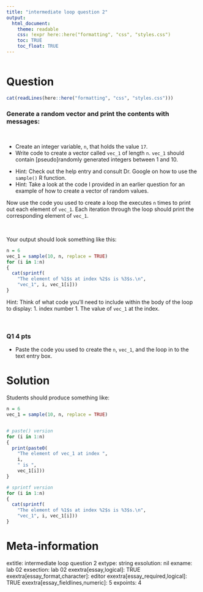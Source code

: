 ```yaml
---
title: "intermediate loop question 2"
output:  
  html_document:
    theme: readable
    css: !expr here::here("formatting", "css", "styles.css")
    toc: TRUE
    toc_float: TRUE
---
```



```r

```


Question
========

```r
cat(readLines(here::here("formatting", "css", "styles.css")))
```

### Generate a random vector and print the contents with messages:

<br>
 
- Create an integer variable, `n`, that holds the value `17`.
- Write code to create a vector called `vec_1` of length `n`.  `vec_1` should contain [pseudo]randomly generated integers between 1 and 10.

<div class="hintborder">
- Hint:  Check out the help entry and consult Dr. Google on how to use the `sample()` R function.
- Hint:  Take a look at the code I provided in an earlier question for an example of how to create a vector of random values.
</div>

Now use the code you used to create a loop the executes `n` times to print out each element of `vec_1`.  Each iteration through the loop should print the corresponding element of `vec_1`.

<br>

Your output should look something like this:

<div class="outputborder">
```r
n = 6
vec_1 = sample(10, n, replace = TRUE)
for (i in 1:n)
{
  cat(sprintf(
    "The element of %1$s at index %2$s is %3$s.\n",
    "vec_1", i, vec_1[i]))
}
```
</div>
<div class="hintborder">
Hint: Think of what code you'll need to include within the body of the loop to display:
1. index number
1. The value of `vec_1` at the index.
</div>


<br>

<div class="questionborder">

### Q1 4 pts

- Paste the code you used to create the `n`, `vec_1`, and the loop in to the text entry box.
</div>


Solution
========

Students should produce something like:
```r
n = 6
vec_1 = sample(10, n, replace = TRUE)


# paste() version
for (i in 1:n)
{
  print(paste0(
    "The element of vec_1 at index ",
    i, 
    " is ",
    vec_1[i]))
}

# sprintf version
for (i in 1:n)
{
  cat(sprintf(
    "The element of %1$s at index %2$s is %3$s.\n",
    "vec_1", i, vec_1[i]))
}


```





Meta-information
================
extitle: intermediate loop question 2
extype: string
exsolution: nil
exname: lab 02
exsection: lab 02
exextra[essay,logical]: TRUE
exextra[essay_format,character]: editor
exextra[essay_required,logical]: TRUE
exextra[essay_fieldlines,numeric]: 5
expoints: 4

